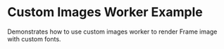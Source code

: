 
# Custom Images Worker Example

Demonstrates how to use custom images worker to render Frame image with custom fonts.

<StackblitzEmbed
  file="app/examples/new-api-images-worker-custom/page.tsx"
  initialBrowserPath="/examples/new-api-images-worker-custom"
/>
